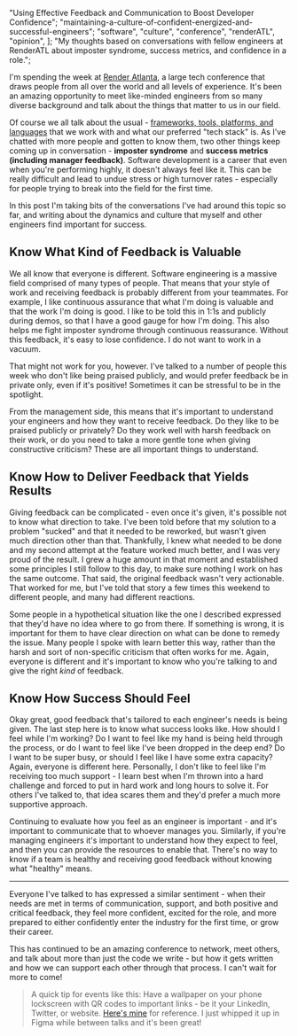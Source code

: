   "Using Effective Feedback and Communication to Boost Developer Confidence";
  "maintaining-a-culture-of-confident-energized-and-successful-engineers";
  "software",
  "culture",
  "conference",
  "renderATL",
  "opinion",
];
  "My thoughts based on conversations with fellow engineers at RenderATL about imposter syndrome, success metrics, and confidence in a role.";

I'm spending the week at [Render Atlanta](https://www.renderatl.com/ "Render Atlanta"), a large tech conference that draws people from all over the world and all levels of experience. It's been an amazing opportunity to meet like-minded engineers from so many diverse background and talk about the things that matter to us in our field.

Of course we all talk about the usual - [frameworks, tools, platforms, and languages](https://keegandonley.com/blog/building-a-static-generated-blog-with-next-js "My Blog Article") that we work with and what our preferred "tech stack" is. As I've chatted with more people and gotten to know them, two other things keep coming up in conversation - **imposter syndrome** and **success metrics (including manager feedback)**. Software development is a career that even when you're performing highly, it doesn't always feel like it. This can be really difficult and lead to undue stress or high turnover rates - especially for people trying to break into the field for the first time.

In this post I'm taking bits of the conversations I've had around this topic so far, and writing about the dynamics and culture that myself and other engineers find important for success.

## Know What Kind of Feedback is Valuable

We all know that everyone is different. Software engineering is a massive field comprised of many types of people. That means that your style of work and receiving feedback is probably different from your teammates. For example, I like continuous assurance that what I'm doing is valuable and that the work I'm doing is good. I like to be told this in 1:1s and publicly during demos, so that I have a good gauge for how I'm doing. This also helps me fight imposter syndrome through continuous reassurance. Without this feedback, it's easy to lose confidence. I do not want to work in a vacuum.

That might not work for you, however. I've talked to a number of people this week who don't like being praised publicly, and would prefer feedback be in private only, even if it's positive! Sometimes it can be stressful to be in the spotlight.

From the management side, this means that it's important to understand your engineers and how they want to receive feedback. Do they like to be praised publicly or privately? Do they work well with harsh feedback on their work, or do you need to take a more gentle tone when giving constructive criticism? These are all important things to understand.

## Know How to Deliver Feedback that Yields Results

Giving feedback can be complicated - even once it's given, it's possible not to know what direction to take. I've been told before that my solution to a problem "sucked" and that it needed to be reworked, but wasn't given much direction other than that. Thankfully, I knew what needed to be done and my second attempt at the feature worked much better, and I was very proud of the result. I grew a huge amount in that moment and established some principles I still follow to this day, to make sure nothing I work on has the same outcome. That said, the original feedback wasn't very actionable. That worked for me, but I've told that story a few times this weekend to different people, and many had different reactions.

Some people in a hypothetical situation like the one I described expressed that they'd have no idea where to go from there. If something is wrong, it is important for them to have clear direction on what can be done to remedy the issue. Many people I spoke with learn better this way, rather than the harsh and sort of non-specific criticism that often works for me. Again, everyone is different and it's important to know who you're talking to and give the right _kind_ of feedback.

## Know How Success Should Feel

Okay great, good feedback that's tailored to each engineer's needs is being given. The last step here is to know what success looks like. How should I feel while I'm working? Do I want to feel like my hand is being held through the process, or do I want to feel like I've been dropped in the deep end? Do I want to be super busy, or should I feel like I have some extra capacity? Again, everyone is different here. Personally, I don't like to feel like I'm receiving too much support - I learn best when I'm thrown into a hard challenge and forced to put in hard work and long hours to solve it. For others I've talked to, that idea scares them and they'd prefer a much more supportive approach.

Continuing to evaluate how you feel as an engineer is important - and it's important to communicate that to whoever manages you. Similarly, if you're managing engineers it's important to understand how they expect to feel, and then you can provide the resources to enable that. There's no way to know if a team is healthy and receiving good feedback without knowing what "healthy" means.

---

Everyone I've talked to has expressed a similar sentiment - when their needs are met in terms of communication, support, and both positive and critical feedback, they feel more confident, excited for the role, and more prepared to either confidently enter the industry for the first time, or grow their career.

This has continued to be an amazing conference to network, meet others, and talk about more than just the code we write - but how it gets written and how we can support each other through that process. I can't wait for more to come!

> A quick tip for events like this: Have a wallpaper on your phone lockscreen with QR codes to important links - be it your LinkedIn, Twitter, or website. [Here's mine](https://v2.keegandonley.com/img/posts/wallpaper.png "Wallpaper") for reference. I just whipped it up in Figma while between talks and it's been great!
